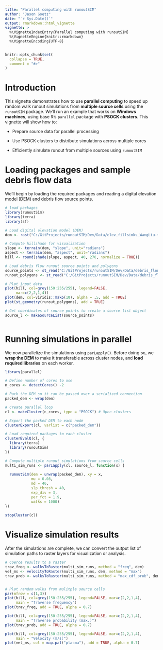 ```yaml
---
title: "Parallel computing with runoutSIM"
author: "Jason Goetz"
date: "`r Sys.Date()`"
output: rmarkdown::html_vignette
vignette: >
  %\VignetteIndexEntry{Parallel computing with runoutSIM}
  %\VignetteEngine{knitr::rmarkdown}
  %\VignetteEncoding{UTF-8}
---
```


```r
knitr::opts_chunk$set(
  collapse = TRUE,
  comment = "#>"
)
```

# Introduction

This vignette demonstrates how to use **parallel computing** to speed up random walk runout simulations from **multiple source cells** using the `runoutSIM` package. We'll run an example that works on **Windows machines**, using base R's `parallel` package with **PSOCK clusters**. This vignette will show how to:

-   Prepare source data for parallel processing

-   Use PSOCK clusters to distribute simulations across multiple cores

-   Efficiently simulate runout from multiple sources using `runoutSIM`

# Loading packages and sample debris flow data

We’ll begin by loading the required packages and reading a digital elevation model (DEM) and debris flow source points.

```r
# load packages
library(runoutSim)
library(terra)
library(sf)

# Load digital elevation model (DEM)
dem <- rast("C:/GitProjects/runoutSIM/Dev/Data/elev_fillsinks_WangLiu.tif")

# Compute hillshade for visualization 
slope <- terrain(dem, "slope", unit="radians")
aspect <- terrain(dem, "aspect", unit="radians")
hill <- round(shade(slope, aspect, 40, 270, normalize = TRUE))

# Load debris flow runout source points and polygons
source_points <- st_read("C:/GitProjects/runoutSIM/Dev/Data/debris_flow_source_points.shp")
runout_polygons <- st_read("C:/GitProjects/runoutSIM/Dev/Data/debris_flow_runout_polygons.shp")

# Plot input data
plot(hill, col=grey(150:255/255), legend=FALSE,
     mar=c(2,2,1,4))
plot(dem, col=viridis::mako(10), alpha = .5, add = TRUE)
plot(st_geometry(runout_polygons), add = TRUE)

# Get coordinates of source points to create a source list object
source_l <- makeSourceList(source_points)



```

# Running simulations in parallel

We now parallelize the simulations using `parLapply()`. Before doing so, we **wrap the DEM** to make it transferable across cluster nodes, and **load required libraries** on each worker.

```r
library(parallel)

# Define number of cores to use
n_cores <- detectCores() -2

# Pack the DEM so it can be passed over a serialized connection
packed_dem <- wrap(dem)

# Create parallel loop
cl <- makeCluster(n_cores, type = "PSOCK") # Open clusters

# Export the packed DEM to each node
clusterExport(cl, varlist = c("packed_dem"))

# Load required packages to each cluster
clusterEvalQ(cl, {
  library(terra)
  library(runoutSim)
})

# Compute multiple runout simulations from source cells
multi_sim_runs <- parLapply(cl, source_l, function(x) {
  
  runoutSim(dem = unwrap(packed_dem), xy = x, 
            mu = 0.08, 
            md = 40, 
            slp_thresh = 40, 
            exp_div = 3, 
            per_fct = 1.9, 
            walks = 1000)
})
 
stopCluster(cl) 

```

# Visualize simulation results

After the simulations are complete, we can convert the output list of simulation paths to raster layers for visualization or analysis.

```r
# Coerce results to a raster
trav_freq <- walksToRaster(multi_sim_runs, method = "freq", dem)
vel_ms <- velocityToRaster(multi_sim_runs, dem, method = "max")
trav_prob <- walksToRaster(multi_sim_runs, method = "max_cdf_prob", dem)


# Plot random walks from mulitple source cells
par(mfrow = c(1,3))
plot(hill, col=grey(150:255/255), legend=FALSE, mar=c(2,2,1,4), 
     main = "Traverse frequency")
plot(trav_freq, add = TRUE, alpha = 0.7)

plot(hill, col=grey(150:255/255), legend=FALSE, mar=c(2,2,1,4), 
     main = "Traverse probability (max.)")
plot(trav_prob, add = TRUE, alpha = 0.7)

plot(hill, col=grey(150:255/255), legend=FALSE, mar=c(2,2,1,4), 
     main = "Velocity (m/s)")
plot(vel_ms, col = map.pal("plasma"), add = TRUE, alpha = 0.7)
```
